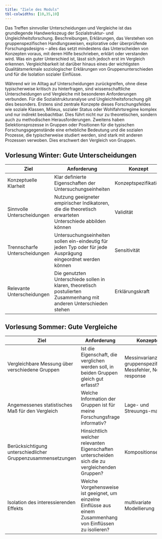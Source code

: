 ```yaml
---
title: "Ziele des Moduls"
tbl-colwidths: [10,35,10]
---
```


Das Treffen sinnvoller Unterscheidungen und Vergleiche ist das grundlegende Handwerkszeug der Sozialstruktur- und Ungleichheitsforschung. Beschreibungen, Erklärungen, das Verstehen von gruppenspezifischen Handlungsweisen, explorative oder überprüfende Forschungsdesigns – alles das setzt mindestens das Unterscheiden von Konzepten voraus, mit deren Hilfe beschrieben, erklärt oder verstanden wird. Was ein guter Unterschied ist, lässt sich jedoch erst im Vergleich erkennen. Vergleichbarkeit ist darüber hinaus eines der wichtigsten Qualitätsmerkmale soziologischer Erklärungen von Gruppenunterschieden und für die Isolation sozialer Einflüsse.

Während wir im Alltag auf Unterscheidungen zurückgreifen, ohne diese typischerweise kritisch zu hinterfragen, sind wissenschaftliche Unterscheidungen und Vergleiche mit besonderen Anforderungen verbunden. Für die Sozialstrukturanalyse und Ungleichheitsforschung gilt dies besonders. Erstens sind zentrale Konzepte dieses Forschungsfeldes wie soziale Klassen, Milieus, sozialer Status oder Wohlfahrtsregime komplex und nur indirekt beobachtbar. Dies führt nicht nur zu theoretischen, sondern auch zu methodischen Herausforderungen. Zweitens haben Selektionsprozesse in Gruppen oder Positionen für die typischen Forschungsgegenstände eine erhebliche Bedeutung und die sozialen Prozesse, die typischerweise studiert werden, sind stark mit anderen Prozessen verwoben. Dies erschwert den Vergleich von Gruppen.

## Vorlesung Winter: Gute Unterscheidungen

| Ziel | Anforderung | Konzept |
|------------------|------------------------------------|------------------|
| Konzeptuelle Klarheit | Klar definierte Eigenschaften der Untersuchungseinheiten | Konzeptspezifikation |
| Sinnvolle Unterscheidungen | Nutzung geeigneter empirischer Indikatoren, die die theoretisch erwarteten Unterschiede abbilden können | Validität |
| Trennscharfe Unterscheidungen | Untersuchungseinheiten sollen ein-eindeutig für jeden Typ oder für jede Ausprägung eingeordnet werden können | Sensitivität |
| Relevante Unterscheidungen | Die genutzten Unterschiede sollen in klaren, theoretisch postulierten Zusammenhang mit anderen Unterschieden stehen | Erklärungskraft |

## Vorlesung Sommer: Gute Vergleiche

| Ziel | Anforderung | Konzepte |
|-------------------|----------------------------------|-------------------|
| Vergleichbare Messung über verschiedene Gruppen | Ist die Eigenschaft, die verglichen werden soll, in beiden Gruppen gleich gut erfasst? | Messinvarianz, gruppenspezifische Messfehler, Non-response |
| Angemessenes statistisches Maß für den Vergleich | Welche Information der Gruppen ist für meine Forschungsfrage informativ? | Lage- und Streuungs-maße |
| Berücksichtigung unterschiedlicher Gruppenzusammensetzungen | Hinsichtlich welcher relevanten Eigenschaften unterscheiden sich die zu vergleichenden Gruppen? | Kompositionseffekte |
| Isolation des interessierenden Effekts | Welche Vorgehensweise ist geeignet, um einzelne Einflüsse aus einem Zusammenhang von Einflüssen zu isolieren? | multivariate Modellierung |

